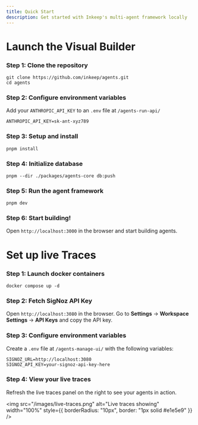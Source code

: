 ```yaml
---
title: Quick Start
description: Get started with Inkeep's multi-agent framework locally
---
```


# Launch the Visual Builder

### Step 1: Clone the repository

```
git clone https://github.com/inkeep/agents.git
cd agents
```

### Step 2: Configure environment variables

Add your `ANTHROPIC_API_KEY` to an `.env` file at `/agents-run-api/`
```
ANTHROPIC_API_KEY=sk-ant-xyz789
```

### Step 3: Setup and install
```
pnpm install
```

### Step 4: Initialize database
```
pnpm --dir ./packages/agents-core db:push
```

### Step 5: Run the agent framework
```
pnpm dev
```

### Step 6: Start building!
Open `http://localhost:3000` in the browser and start building agents.

# Set up live Traces

### Step 1: Launch docker containers
```
docker compose up -d
```

### Step 2: Fetch SigNoz API Key
Open `http://localhost:3080` in the browser. Go to **Settings** → **Workspace Settings** → **API Keys** and copy the API key.

### Step 3: Configure environment variables
Create a `.env` file at `/agents-manage-ui/` with the following variables:

```
SIGNOZ_URL=http://localhost:3080
SIGNOZ_API_KEY=your-signoz-api-key-here
```

### Step 4: View your live traces

Refresh the live traces panel on the right to see your agents in action.

<img
  src="/images/live-traces.png"
  alt="Live traces showing"
  width="100%"
  style={{ borderRadius: "10px", border: "1px solid #e1e5e9" }}
/>
